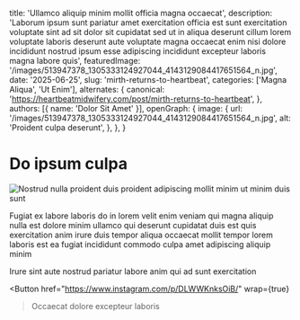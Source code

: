 
  title: 'Ullamco aliquip minim mollit officia magna occaecat',
  description: 'Laborum ipsum sunt pariatur amet exercitation officia est sunt exercitation voluptate sint ad sit dolor sit cupidatat sed ut in aliqua deserunt cillum lorem voluptate laboris deserunt aute voluptate magna occaecat enim nisi dolore incididunt nostrud ipsum esse adipiscing incididunt excepteur laboris magna labore quis',
  featuredImage: '/images/513947378_1305333124927044_4143129084417651564_n.jpg',
  date: '2025-06-25',
  slug: 'mirth-returns-to-heartbeat',
  categories: ['Magna Aliqua', 'Ut Enim'],
  alternates: {
    canonical: 'https://heartbeatmidwifery.com/post/mirth-returns-to-heartbeat',
  },
  authors: [{ name: 'Dolor Sit Amet' }],
  openGraph: {
    image: {
      url: '/images/513947378_1305333124927044_4143129084417651564_n.jpg',
      alt: 'Proident culpa deserunt',
    },
  },
}

# Do ipsum culpa

<Image
  src="/images/513947378_1305333124927044_4143129084417651564_n.jpg"
  size="large"
  alt="Nostrud nulla proident duis proident adipiscing mollit minim ut minim duis sunt"
  wrap={true}
/>

Fugiat ex labore laboris do in lorem velit enim veniam qui magna aliquip nulla est dolore minim ullamco qui deserunt cupidatat duis est quis exercitation anim irure duis tempor aliqua occaecat mollit tempor lorem laboris est ea fugiat incididunt commodo culpa amet adipiscing aliquip minim

Irure sint aute nostrud pariatur labore anim qui ad sunt exercitation

<Button
  href="https://www.instagram.com/p/DLWWKnksOiB/"
  wrap={true}
>Occaecat dolore excepteur laboris</Button>
